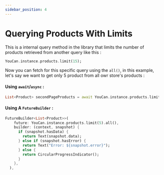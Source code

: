 ```yaml
---
sidebar_position: 4
---
```


# Querying Products With Limits

This is a internal query method in the library that limits the number of products retrieved from another query like this :

```dart
YouCan.instance.products.limit(15);
```

Now you can fetch for this specific query using the `all()`, in this example, let's say we want to get only 5 product from all owr store's products :

#### Using `await`/`async` :

```dart
List<Product> secondPageProducts = await YouCan.instance.products.limit(5).all();
```

#### Using A `FutureBuilder` :

```dart
FutureBuilder<List<Product>>(
    future: YouCan.instance.products.limit(5).all(),
    builder: (context, snapshot) {
      if (snapshot.hasData) {
        return Text(snapshot.data);
      } else if (snapshot.hasError) {
        return Text("Error: ${snapshot.error}");
      } else {
        return CircularProgressIndicator();
      }
    },
  ),

```
